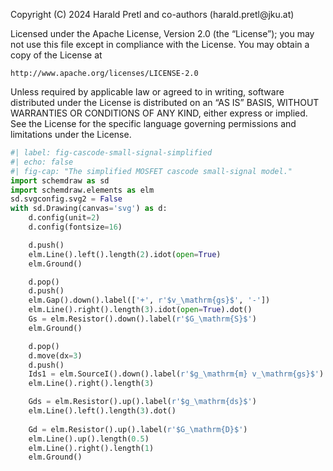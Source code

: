 ::: {.content-hidden}
Copyright (C) 2024 Harald Pretl and co-authors (harald.pretl@jku.at)

Licensed under the Apache License, Version 2.0 (the "License");
you may not use this file except in compliance with the License.
You may obtain a copy of the License at

    http://www.apache.org/licenses/LICENSE-2.0

Unless required by applicable law or agreed to in writing, software
distributed under the License is distributed on an "AS IS" BASIS,
WITHOUT WARRANTIES OR CONDITIONS OF ANY KIND, either express or implied.
See the License for the specific language governing permissions and
limitations under the License.
:::

```python
#| label: fig-cascode-small-signal-simplified
#| echo: false
#| fig-cap: "The simplified MOSFET cascode small-signal model."
import schemdraw as sd
import schemdraw.elements as elm
sd.svgconfig.svg2 = False
with sd.Drawing(canvas='svg') as d:
    d.config(unit=2)
    d.config(fontsize=16)

    d.push()
    elm.Line().left().length(2).idot(open=True)
    elm.Ground()

    d.pop()
    d.push()
    elm.Gap().down().label(['+', r'$v_\mathrm{gs}$', '-'])
    elm.Line().right().length(3).idot(open=True).dot()
    Gs = elm.Resistor().down().label(r'$G_\mathrm{S}$')
    elm.Ground()

    d.pop()
    d.move(dx=3)
    d.push()
    Ids1 = elm.SourceI().down().label(r'$g_\mathrm{m} v_\mathrm{gs}$')
    elm.Line().right().length(3)

    Gds = elm.Resistor().up().label(r'$g_\mathrm{ds}$')
    elm.Line().left().length(3).dot()
    
    Gd = elm.Resistor().up().label(r'$G_\mathrm{D}$')
    elm.Line().up().length(0.5)
    elm.Line().right().length(1)
    elm.Ground()
```
